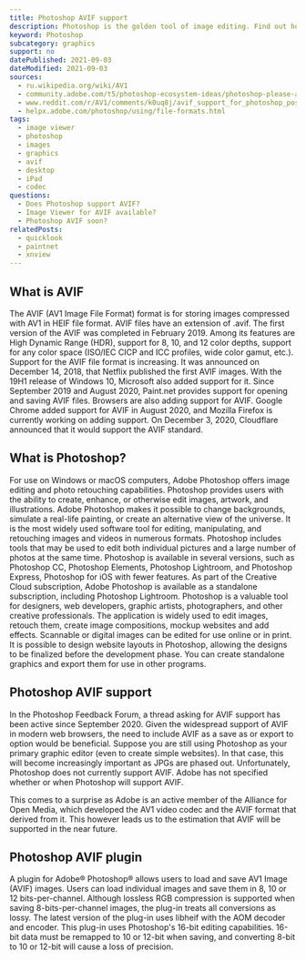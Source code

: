 ```yaml
---
title: Photoshop AVIF support
description: Photoshop is the golden tool of image editing. Find out how you can use AVIF images in Photoshop.
keyword: Photoshop
subcategory: graphics
support: no
datePublished: 2021-09-03
dateModified: 2021-09-03
sources:
  - ru.wikipedia.org/wiki/AV1
  - community.adobe.com/t5/photoshop-ecosystem-ideas/photoshop-please-add-avif-file-support/idi-p/12248530
  - www.reddit.com/r/AV1/comments/k0uq8j/avif_support_for_photoshop_possibility_to_vote/
  - helpx.adobe.com/photoshop/using/file-formats.html
tags:
  - image viewer
  - photoshop
  - images
  - graphics
  - avif
  - desktop
  - iPad
  - codec
questions:
  - Does Photoshop support AVIF?
  - Image Viewer for AVIF available?
  - Photoshop AVIF soon?
relatedPosts:
  - quicklook
  - paintnet
  - xnview
---
```


## What is AVIF

The AVIF (AV1 Image File Format) format is for storing images compressed with AV1 in HEIF file format. AVIF files have an extension of .avif. The first version of the AVIF was completed in February 2019. Among its features are High Dynamic Range (HDR), support for 8, 10, and 12 color depths, support for any color space (ISO/IEC CICP and ICC profiles, wide color gamut, etc.). Support for the AVIF file format is increasing. It was announced on December 14, 2018, that Netflix published the first AVIF images. With the 19H1 release of Windows 10, Microsoft also added support for it. Since September 2019 and August 2020, Paint.net provides support for opening and saving AVIF files. Browsers are also adding support for AVIF. Google Chrome added support for AVIF in August 2020, and Mozilla Firefox is currently working on adding support. On December 3, 2020, Cloudflare announced that it would support the AVIF standard.

## What is Photoshop?

For use on Windows or macOS computers, Adobe Photoshop offers image editing and photo retouching capabilities. Photoshop provides users with the ability to create, enhance, or otherwise edit images, artwork, and illustrations. Adobe Photoshop makes it possible to change backgrounds, simulate a real-life painting, or create an alternative view of the universe. It is the most widely used software tool for editing, manipulating, and retouching images and videos in numerous formats. Photoshop includes tools that may be used to edit both individual pictures and a large number of photos at the same time. Photoshop is available in several versions, such as Photoshop CC, Photoshop Elements, Photoshop Lightroom, and Photoshop Express, Photoshop for iOS with fewer features. As part of the Creative Cloud subscription, Adobe Photoshop is available as a standalone subscription, including Photoshop Lightroom. Photoshop is a valuable tool for designers, web developers, graphic artists, photographers, and other creative professionals. The application is widely used to edit images, retouch them, create image compositions, mockup websites and add effects. Scannable or digital images can be edited for use online or in print. It is possible to design website layouts in Photoshop, allowing the designs to be finalized before the development phase. You can create standalone graphics and export them for use in other programs.

## Photoshop AVIF support

In the Photoshop Feedback Forum, a thread asking for AVIF support has been active since September 2020. Given the widespread support of AVIF in modern web browsers, the need to include AVIF as a save as or export to option would be beneficial. Suppose you are still using Photoshop as your primary graphic editor (even to create simple websites). In that case, this will become increasingly important as JPGs are phased out. Unfortunately, Photoshop does not currently support AVIF. Adobe has not specified whether or when Photoshop will support AVIF.

This comes to a surprise as Adobe is an active member of the Alliance for Open Media, which developed the AV1 video codec and the AVIF format that derived from it. This however leads us to the estimation that AVIF will be supported in the near future.

## Photoshop AVIF plugin

A plugin for Adobe® Photoshop® allows users to load and save AV1 Image (AVIF) images. Users can load individual images and save them in 8, 10 or 12 bits-per-channel. Although lossless RGB compression is supported when saving 8-bits-per-channel images, the plug-in treats all conversions as lossy. The latest version of the plug-in uses libheif with the AOM decoder and encoder. This plug-in uses Photoshop's 16-bit editing capabilities. 16-bit data must be remapped to 10 or 12-bit when saving, and converting 8-bit to 10 or 12-bit will cause a loss of precision.

<Link href="github.com/0xC0000054/avif-format" text="Download it here." />
